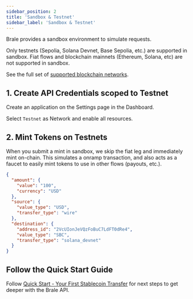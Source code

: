 ```yaml
---
sidebar_position: 2
title: 'Sandbox & Testnet'
sidebar_label: 'Sandbox & Testnet'
---
```


<p class="intro-subheading">Brale provides a sandbox environment to simulate requests.</p>

Only testnets (Sepolia, Solana Devnet, Base Sepolia, etc.) are supported in sandbox. Fiat flows and blockchain mainnets (Ethereum, Solana, etc) are not supported in sandbox.

See the full set of [supported blockchain networks](/coverage/stablecoins-and-blockchains).

## 1. Create API Credentials scoped to Testnet

Create an application on the Settings page in the Dashboard.

<InlineImage srcDark="/img/settings-api-credentials-dark@2x.png" />

Select `Testnet` as Network and enable all resources.

<InlineImage srcDark="/img/settings-api-create-application-dark@2x.png" />

## 2. Mint Tokens on Testnets

When you submit a mint in sandbox, we skip the fiat leg and immediately mint on-chain. This simulates a onramp transaction, and also acts as a faucet to easily mint tokens to use in other flows (payouts, etc.).

<HTTPMethod method="POST" endpoint="https://api.brale.xyz/accounts/account_id/transfers" />

```json title="Request"
{
  "amount": {
    "value": "100",
    "currency": "USD"
  },
  "source": {
    "value_type": "USD",
    "transfer_type": "wire"
  },
  "destination": {
    "address_id": "2VcUIonJeVQzFoBuC7LdFT0dRe4",
    "value_type": "SBC",
    "transfer_type": "solana_devnet"
  }
}
```

## Follow the Quick Start Guide

Follow [Quick Start - Your First Stablecoin Transfer](/overview/quick-start) for next steps to get deeper with the Brale API.
